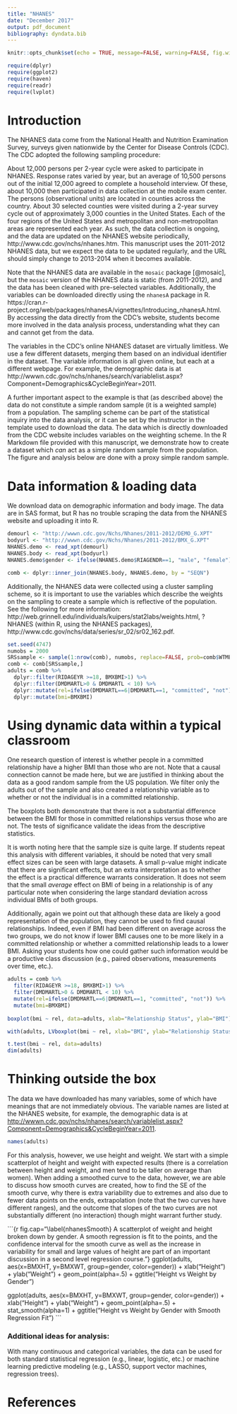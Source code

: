 ```yaml
---
title: "NHANES"
date: "December 2017"
output: pdf_document
bibliography: dyndata.bib
---
```



```r
knitr::opts_chunk$set(echo = TRUE, message=FALSE, warning=FALSE, fig.width = 5, fig.height = 3.5, fig.align = "center", cache=TRUE)
```


```r
require(dplyr)
require(ggplot2)
require(haven)
require(readr)
require(lvplot)
```

# Introduction

The NHANES data come from the National Health and Nutrition Examination Survey, surveys given nationwide by the Center for Disease Controls (CDC).  The CDC adopted the following sampling procedure:

\begin{enumerate}
\item Selection of primary sampling units (PSUs), which are counties or small groups of contiguous counties.
\item Selection of segments within PSUs that constitute a block or group of blocks containing a cluster of households.
\item Selection of specific households within segments.
\item Selection of individuals within a household
\end{enumerate}

About 12,000 persons per 2-year cycle were asked to participate in NHANES. Response rates varied by year, but an average of 10,500 persons out of the initial 12,000 agreed to complete a household interview. Of these, about 10,000 then participated in data collection at the mobile exam center. The persons (observational units) are located in counties across the country. About 30 selected counties were visited during a 2-year survey cycle out of approximately 3,000 counties in the United States. Each of the four regions of the United States and metropolitan and non-metropolitan areas are represented each year.  As such, the data collection is ongoing, and the data are updated on the NHANES website periodically, http://www.cdc.gov/nchs/nhanes.htm.  This manuscript uses the 2011-2012 NHANES data, but we expect the data to be updated regularly, and the URL should simply change to 2013-2014 when it becomes available.

Note that the NHANES data are available in the `mosaic` package [@mosaic], but the `mosaic` version of the NHANES data is static (from 2011-2012), and the data has been cleaned with pre-selected variables.  Additionally, the variables can be downloaded directly using the `nhanesA` package in R.  https://cran.r-project.org/web/packages/nhanesA/vignettes/Introducing_nhanesA.html.  By accessing the data directly from the CDC's website, students become more involved in the data analysis process, understanding what they can and cannot get from the data.  

The variables in the CDC's online NHANES dataset are virtually limitless.  We use a few different datasets, merging them based on an individual identifier in the dataset.  The variable information is all given online, but each at a different webpage.  For example, the demographic data is at http://wwwn.cdc.gov/nchs/nhanes/search/variablelist.aspx?Component=Demographics&CycleBeginYear=2011.


A further important aspect to the example is that (as described above) the data do not constitute a simple random sample (it is a weighted sample) from a population.  The sampling scheme can be part of the statistical inquiry into the data analysis, or it can be set by the instructor in the template used to download the data.  The data which is directly downloaded from the CDC website includes variables on the weighting scheme.  In the R Markdown file provided with this manuscript, we demonstrate how to create a dataset which *can* act as a simple random sample from the population.\footnote{The weighting analysis was motivated by work done by Shonda Kuiper (http://web.grinnell.edu/individuals/kuipers/stat2labs/weights.html) as well as the Project Mosaic Team (https://cran.r-project.org/web/packages/NHANES/NHANES.pdf).}  The figure and analysis below are done with a proxy simple random sample.


# Data information & loading data

We download data on demographic information and body image.  The data are in SAS format, but R has no trouble scraping the data from the NHANES website and uploading it into R.

```r
demourl <- "http://wwwn.cdc.gov/Nchs/Nhanes/2011-2012/DEMO_G.XPT"
bodyurl <- "http://wwwn.cdc.gov/Nchs/Nhanes/2011-2012/BMX_G.XPT"
NHANES.demo <- read_xpt(demourl)
NHANES.body <- read_xpt(bodyurl)
NHANES.demo$gender <- ifelse(NHANES.demo$RIAGENDR==1, "male", "female")

comb <- dplyr::inner_join(NHANES.body, NHANES.demo, by = "SEQN")
```


Additionally, the NHANES data were collected using a cluster sampling scheme, so it is important to use the variables which describe the weights on the sampling to create a sample which is reflective of the population.  See the following for more information: http://web.grinnell.edu/individuals/kuipers/stat2labs/weights.html, ?NHANES (within R, using the NHANES packages), http://www.cdc.gov/nchs/data/series/sr_02/sr02_162.pdf.


```r
set.seed(4747)
numobs = 2000
SRSsample <- sample(1:nrow(comb), numobs, replace=FALSE, prob=comb$WTMEC2YR/sum(comb$WTMEC2YR))
comb <- comb[SRSsample,]
adults = comb %>% 
  dplyr::filter(RIDAGEYR >=18, BMXBMI>1) %>% 
  dplyr::filter(DMDMARTL>0 & DMDMARTL < 10) %>% 
  dplyr::mutate(rel=ifelse(DMDMARTL==6|DMDMARTL==1, "committed", "not")) %>%
  dplyr::mutate(bmi=BMXBMI)
```


# Using dynamic data within a typical classroom


One research question of interest is whether people in a committed relationship have a higher BMI than those who are not.  Note that a causal connection cannot be made here, but we are justified in thinking about the data as a good random sample from the US population.  We filter only the adults out of the sample and also created a relationship variable as to whether or not the individual is in a committed relationship.

The boxplots both demonstrate that there is not a substantial difference between the BMI for those in committed relationships versus those who are not.  The tests of significance validate the ideas from the descriptive statistics.

It is worth noting here that the sample size is quite large.  If students repeat this analysis with different variables, it should be noted that very small effect sizes can be seen with large datasets.  A small p-value might indicate that there are significant effects, but an extra interpretation as to whether the effect is a practical difference warrants consideration.  It does not seem that the small *average* effect on BMI of being in a relationship is of any particular note when considering the large standard deviation across individual BMIs of both groups.

Additionally, again we point out that although these data are likely a good representation of the population, they cannot be used to find causal relationships.  Indeed, even if BMI had been different on average across the two groups, we do not know if lower BMI causes one to be more likely in a committed relationship or whether a committed relationship leads to a lower BMI.  Asking your students how one could gather such information would be a productive class discussion (e.g., paired observations, measurements over time, etc.).

```r
adults = comb %>% 
  filter(RIDAGEYR >=18, BMXBMI>1) %>% 
  filter(DMDMARTL>0 & DMDMARTL < 10) %>% 
  mutate(rel=ifelse(DMDMARTL==6|DMDMARTL==1, "committed", "not")) %>%
  mutate(bmi=BMXBMI)
  
boxplot(bmi ~ rel, data=adults, xlab="Relationship Status", ylab="BMI")

with(adults, LVboxplot(bmi ~ rel, xlab="BMI", ylab="Relationship Status"))

t.test(bmi ~ rel, data=adults)
dim(adults)
```


# Thinking outside the box

The data we have downloaded has many variables, some of which have meanings that are not immediately obvious.  The variable names are listed at the NHANES website, for example, the demographic data is at [http://wwwn.cdc.gov/nchs/nhanes/search/variablelist.aspx?Component=Demographics&CycleBeginYear=2011](http://wwwn.cdc.gov/nchs/nhanes/search/variablelist.aspx?Component=Demographics&CycleBeginYear=2011).

```r
names(adults)
```

For this analysis, however, we use height and weight.  We start with a simple scatterplot of height and weight with expected results (there is a correlation between height and weight, and men tend to be taller on average than women).  When adding a smoothed curve to the data, however, we are able to discuss how smooth curves are created, how to find the SE of the smooth curve, why there is extra variability due to extremes and also due to fewer data points on the ends, extrapolation (note that the two curves have different ranges), and the outcome that slopes of the two curves are not substantially different (no interaction) though might warrant further study.


```{r fig.cap="\\label{nhanesSmooth} A scatterplot of weight and height broken down by gender.  A smooth regression is fit to the points, and the confidence interval for the smooth curve as well as the increase in variability for small and large values of height are part of an important discussion in a second level regression course."}
ggplot(adults, aes(x=BMXHT, y=BMXWT, group=gender, color=gender)) + 
  xlab("Height") + ylab("Weight") + geom_point(alpha=.5) + 
  ggtitle("Height vs Weight by Gender")
  
ggplot(adults, aes(x=BMXHT, y=BMXWT, group=gender, color=gender)) + 
  xlab("Height") + ylab("Weight") + geom_point(alpha=.5) + 
  stat_smooth(alpha=1) + 
  ggtitle("Height vs Weight by Gender with Smooth Regression Fit")
```


### Additional ideas for analysis:

With many continuous and categorical variables, the data can be used for both standard statistical regression (e.g., linear, logistic, etc.) or machine learning predictive modeling (e.g., LASSO, support vector machines, regression trees).

# References

